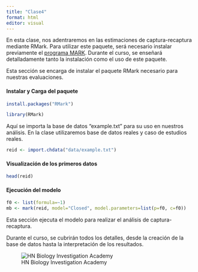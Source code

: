 ---
title: "Clase4"
format: html
editor: visual
---

En esta clase, nos adentraremos en las estimaciones de captura-recaptura mediante RMark. Para utilizar este paquete, será necesario instalar previamente el [programa MARK](http://www.phidot.org/software/mark/background/). Durante el curso, se enseñará detalladamente tanto la instalación como el uso de este paquete.

Esta sección se encarga de instalar el paquete RMark necesario para nuestras evaluaciones.

#### Instalar y Carga del paquete

```{r, eval=FALSE}
install.packages("RMark")
```

```{r}
library(RMark)
```

Aquí se importa la base de datos "example.txt" para su uso en nuestros análisis. En la clase utilizaremos base de datos reales y caso de estudios reales.

```{r}
reid <- import.chdata("data/example.txt")
```

#### Visualización de los primeros datos

```{r}
head(reid)
```

#### Ejecución del modelo

```{r}
f0 <- list(formula=~1)
mb <- mark(reid, model="Closed", model.parameters=list(p=f0, c=f0))
```

Esta sección ejecuta el modelo para realizar el análisis de captura-recaptura.

Durante el curso, se cubrirán todos los detalles, desde la creación de la base de datos hasta la interpretación de los resultados.

![HN Biology Investigation Academy](HN%20Cursos%20publicidad/HN%20Biology%20Inv%20large.jpg)

